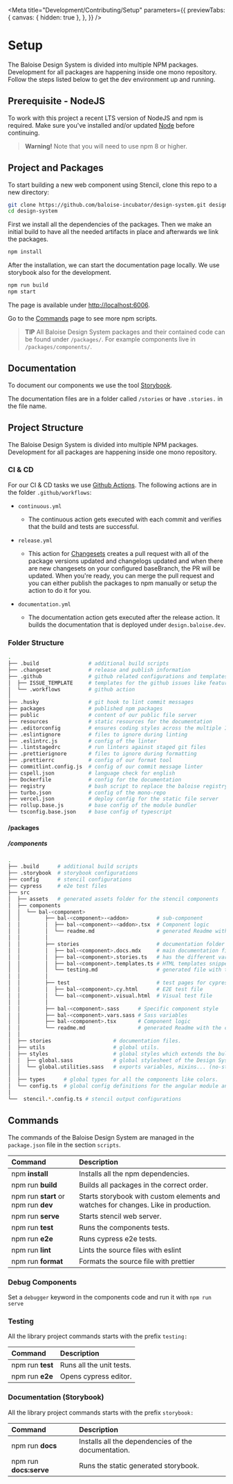 
<Meta
  title="Development/Contributing/Setup"
  parameters={{
    previewTabs: {
      canvas: { hidden: true },
    },
  }}
/>

# Setup

The Baloise Design System is divided into multiple NPM packages. Development for all packages are happening inside one mono repository. Follow the steps listed below to get the dev environment up and running.

## Prerequisite - NodeJS

To work with this project a recent LTS version of NodeJS and npm is required. Make sure you've installed and/or updated [Node](https://nodejs.org/en/) before continuing.

> **Warning!**
> Note that you will need to use npm 8 or higher.

## Project and Packages

To start building a new web component using Stencil, clone this repo to a new directory:

```bash
git clone https://github.com/baloise-incubator/design-system.git design-system
cd design-system
```

First we install all the dependencies of the packages. Then we make an initial build to have all the needed artifacts in place and afterwards we link the packages.

```bash
npm install
```

After the installation, we can start the documentation page locally. We use storybook also for the development.

```bash
npm run build
npm start
```

The page is available under [http://localhost:6006](http://localhost:6006).

Go to the [Commands](?path=/docs/development-contributing-commands--page) page to see more npm scripts.

> **TIP**
> All Baloise Design System packages and their contained code can be found under `/packages/`. For example components live in `/packages/components/`.

## Documentation

To document our components we use the tool [Storybook](https://storybook.js.org/).

The documentation files are in a folder called `/stories` or have `.stories.` in the file name.

## Project Structure

The Baloise Design System is divided into multiple NPM packages. Development for all packages are happening inside one mono repository.

### CI & CD

For our CI & CD tasks we use [Github Actions](https://github.com/baloise/design-system/tree/master/.github/workflows). The following actions are in the folder `.github/workflows`:

- `continuous.yml`

  - The continuous action gets executed with each commit and verifies that the build and tests are successful.

- `release.yml`

  - This action for [Changesets](https://github.com/changesets/action) creates a pull request with all of the package versions updated and changelogs updated and when there are new changesets on your configured baseBranch, the PR will be updated. When you're ready, you can merge the pull request and you can either publish the packages to npm manually or setup the action to do it for you.

- `documentation.yml`

  - The documentation action gets executed after the release action. It builds the documentation that is deployed under `design.baloise.dev`.

### Folder Structure

```bash
.
├── .build                # additional build scripts
├── .changeset            # release and publish information
├── .github               # github related configurations and templates
│  ├── ISSUE_TEMPLATE     # templates for the github issues like feature request
│  └── .workflows         # github action
│
├── .husky                # git hook to lint commit messages
├── packages              # published npm packages
├── public                # content of our public file server
├── resources             # static resources for the documentation
├── .editorconfig         # ensures coding styles across the multiple IDEs
├── .eslintignore         # files to ignore during linting
├── .eslintrc.js          # config of the linter
├── .lintstagedrc         # run linters against staged git files
├── .prettierignore       # files to ignore during formatting
├── .prettierrc           # config of our format tool
├── commitlint.config.js  # config of our commit message linter
├── cspell.json           # language check for english
├── Dockerfile            # config for the documentation
├── registry              # bash script to replace the baloise registry with npm
├── turbo.json            # config of the mono-repo
├── vercel.json           # deploy config for the static file server
├── rollup.base.js        # base config of the module bundler
└── tsconfig.base.json    # base config of typescript
```

#### /packages

##### /components

```bash
.
├── .build      # additional build scripts
├── .storybook  # storybook configurations
├── config      # stencil configurations
├── cypress     # e2e test files
├── src
│  ├── assets   # generated assets folder for the stencil components
│  ├── components
│  │  └── bal-<component>
│  │        ├── bal-<component>-<addon>         # sub-component
│  │        │  ├── bal-<component>-<addon>.tsx  # Component logic
│  │        │  └── readme.md                    # generated Readme with the components api
│  │        │
│  │        ├── stories                         # documentation folder with the stories
│  │        │  ├── bal-<component>.docs.mdx     # main documentation file
│  │        │  ├── bal-<component>.stories.ts   # has the different variants/stories of the component
│  │        │  ├── bal-<component>.templates.ts # HTML templates snippets <optional>
│  │        │  └── testing.md                   # generated file with the testing api
│  │        │
│  │        ├── test                            # test pages for cypress
│  │        │  ├── bal-<component>.cy.html      # E2E test file
│  │        │  └── bal-<component>.visual.html  # Visual test file
│  │        │
│  │        ├── bal-<component>.sass      # Specific component style
│  │        ├── bal-<component>.vars.sass # Sass variables
│  │        ├── bal-<component>.tsx       # Component logic
│  │        └── readme.md                 # generated Readme with the components api
│  │
│  ├── stories                    # documentation files.
│  ├── utils                      # global utils.
│  ├── styles                     # global styles which extends the bulma sass files
│  │  ├── global.sass             # global stylesheet of the Design System
│  │  └── global.utilities.sass   # exports variables, mixins... (no-styles)
│  │
│  ├── types      # global types for all the components like colors.
│  └── config.ts  # global config definitions for the angular module and the vue plugin.
│
└──  stencil.*.config.ts # stencil output configurations
```

## Commands

The commands of the Baloise Design System are managed in the `package.json` file in the section `scripts`.

| Command                              | Description                                                                        |
| :----------------------------------- | :--------------------------------------------------------------------------------- |
| npm **install**                      | Installs all the npm dependencies.                                                 |
| npm run **build**                    | Builds all packages in the correct order.                                          |
| npm run **start** or npm run **dev** | Starts storybook with custom elements and watches for changes. Like in production. |
| npm run **serve**                    | Starts stencil web server.                                                         |
| npm run **test**                     | Runs the components tests.                                                         |
| npm run **e2e**                      | Runs cypress e2e tests.                                                            |
| npm run **lint**                     | Lints the source files with eslint                                                 |
| npm run **format**                   | Formats the source file with prettier                                              |

### Debug Components

Set a `debugger` keyword in the components code and run it with `npm run serve`

### Testing

All the library project commands starts with the prefix `testing:`

| Command          | Description              |
| :--------------- | :----------------------- |
| npm run **test** | Runs all the unit tests. |
| npm run **e2e**  | Opens cypress editor.    |

### Documentation (Storybook)

All the library project commands starts with the prefix `storybook:`

| Command                | Description                                         |
| :--------------------- | :-------------------------------------------------- |
| npm run **docs**       | Installs all the dependencies of the documentation. |
| npm run **docs:serve** | Runs the static generated storybook.                |

<bal-doc-github link="/stories/development/contributing/00-setup.stories.mdx"></bal-doc-github>
